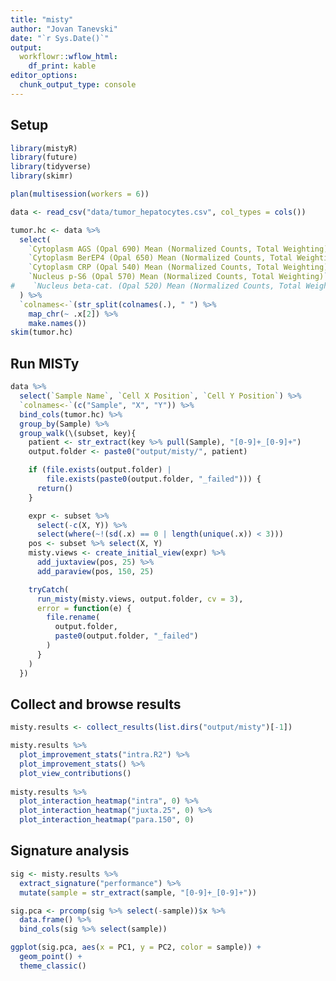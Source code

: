 ```yaml
---
title: "misty"
author: "Jovan Tanevski"
date: "`r Sys.Date()`"
output: 
  workflowr::wflow_html:
    df_print: kable
editor_options:
  chunk_output_type: console
---
```


## Setup

```r
library(mistyR)
library(future)
library(tidyverse)
library(skimr)

plan(multisession(workers = 6))
```

```r
data <- read_csv("data/tumor_hepatocytes.csv", col_types = cols())

tumor.hc <- data %>%
  select(
    `Cytoplasm AGS (Opal 690) Mean (Normalized Counts, Total Weighting)`,
    `Cytoplasm BerEP4 (Opal 650) Mean (Normalized Counts, Total Weighting)`,
    `Cytoplasm CRP (Opal 540) Mean (Normalized Counts, Total Weighting)`,
    `Nucleus p-S6 (Opal 570) Mean (Normalized Counts, Total Weighting)`,
#    `Nucleus beta-cat. (Opal 520) Mean (Normalized Counts, Total Weighting)`
  ) %>%
  `colnames<-`(str_split(colnames(.), " ") %>%
    map_chr(~ .x[2]) %>%
    make.names())
skim(tumor.hc)
```

## Run MISTy

```r
data %>%
  select(`Sample Name`, `Cell X Position`, `Cell Y Position`) %>%
  `colnames<-`(c("Sample", "X", "Y")) %>%
  bind_cols(tumor.hc) %>%
  group_by(Sample) %>%
  group_walk(\(subset, key){
    patient <- str_extract(key %>% pull(Sample), "[0-9]+_[0-9]+")
    output.folder <- paste0("output/misty/", patient)

    if (file.exists(output.folder) | 
        file.exists(paste0(output.folder, "_failed"))) {
      return()
    }

    expr <- subset %>% 
      select(-c(X, Y)) %>%
      select(where(~!(sd(.x) == 0 | length(unique(.x)) < 3)))
    pos <- subset %>% select(X, Y)
    misty.views <- create_initial_view(expr) %>%
      add_juxtaview(pos, 25) %>%
      add_paraview(pos, 150, 25)

    tryCatch(
      run_misty(misty.views, output.folder, cv = 3),
      error = function(e) {
        file.rename(
          output.folder,
          paste0(output.folder, "_failed")
        )
      }
    )
  })
```

## Collect and browse results

```r
misty.results <- collect_results(list.dirs("output/misty")[-1])

misty.results %>% 
  plot_improvement_stats("intra.R2") %>%
  plot_improvement_stats() %>% 
  plot_view_contributions()
  
misty.results %>% 
  plot_interaction_heatmap("intra", 0) %>%
  plot_interaction_heatmap("juxta.25", 0) %>% 
  plot_interaction_heatmap("para.150", 0)
```

## Signature analysis

```r
sig <- misty.results %>% 
  extract_signature("performance") %>% 
  mutate(sample = str_extract(sample, "[0-9]+_[0-9]+"))

sig.pca <- prcomp(sig %>% select(-sample))$x %>% 
  data.frame() %>% 
  bind_cols(sig %>% select(sample))

ggplot(sig.pca, aes(x = PC1, y = PC2, color = sample)) + 
  geom_point() + 
  theme_classic()
```

